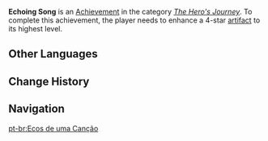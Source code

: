 {{Achievement Infobox
|title        = 
|id           = 80027
|order id     = 0027
|category     = The Hero's Journey
|description  = Enhance a 4-star [[artifact]] to its highest level.
|requirements = 
|primogems    = 10
|tracking     = 
|topic        = Artifacts
}}
'''Echoing Song''' is an [[Achievement]] in the category ''[[The Hero's Journey]]''. To complete this achievement, the player needs to enhance a 4-star [[artifact]] to its highest level.
<!--
==Trivia==

==Video Guides==
{{EVT
|video1   = 
|caption1 = 
}}
-->
==Other Languages==
{{Other Languages
|en      = Echoing Song
|zhs     = 长歌回响
|zhs_rm  = Cháng Gē Huíxiǎng
|zht     = 長歌迴響
|zht_rm  = Cháng Gē Huíxiǎng
|ja      = 高歌詠嘆
|ja_rm   = Kouka Eitan
|ja_tl   = Loudly Sung Admiration
|ko      = 노래의 메아리
|ko_rm   = 
|es      = Ecos de una canción
|fr      = Écho d'une longue ballade
|ru      = Эхо мелодии
|th      = เสียงเพลงที่สะท้อน
|th_rm   = 
|vi      = Lời ca vọng lại
|de      = Widerhallender Gesang
|id      = Gema Nyanyian
|pt      = Ecos de uma Canção
}}

==Change History==
{{Change History|1.0}}
<!--
==References==
{{Reflist}}
-->
==Navigation==
{{Achievement Navbox|The Hero's Journey}}
[[pt-br:Ecos de uma Canção]]